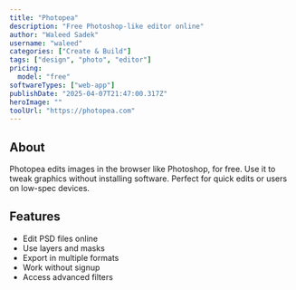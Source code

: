 ---
title: "Photopea"
description: "Free Photoshop-like editor online"
author: "Waleed Sadek"
username: "waleed"
categories: ["Create & Build"]
tags: ["design", "photo", "editor"]
pricing:
  model: "free"
softwareTypes: ["web-app"]
publishDate: "2025-04-07T21:47:00.317Z"
heroImage: ""
toolUrl: "https://photopea.com"
---
## About
Photopea edits images in the browser like Photoshop, for free. Use it to tweak graphics without installing software. Perfect for quick edits or users on low-spec devices.

## Features
- Edit PSD files online
- Use layers and masks
- Export in multiple formats
- Work without signup
- Access advanced filters